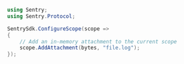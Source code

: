 ```csharp
using Sentry;
using Sentry.Protocol;

SentrySdk.ConfigureScope(scope =>
{
    // Add an in-memory attachment to the current scope
    scope.AddAttachment(bytes, "file.log");
});
```
